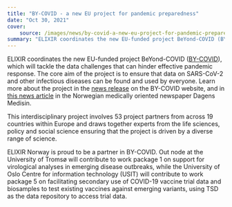 ```yaml
---
title: "BY-COVID - a new EU project for pandemic preparedness"
date: "Oct 30, 2021"
cover:
    source: /images/news/by-covid-a-new-eu-project-for-pandemic-preparedness/cover.png
summary: "ELIXIR coordinates the new EU-funded project BeYond-COVID (BY-COVID), which will tackle the data challenges that can hinder effective pandemic response. The core aim of the project is to ensure that data on SARS-CoV-2 and other infectious diseases can be found and used by everyone. Learn more about the project in thenews releaseon the BY-COVID website, and inthis news articlein the Norwegian medically oriented newspaper Dagens Medisin."
---
```


ELIXIR coordinates the new EU-funded project BeYond-COVID ([BY-COVID](https://by-covid.org)), which will tackle the data challenges that can hinder effective pandemic response. The core aim of the project is to ensure that data on SARS-CoV-2 and other infectious diseases can be found and used by everyone. Learn more about the project in the [news release](https://by-covid.org/news-events/by-covid-launch/) on the BY-COVID website, and in [this news article](https://www.dagensmedisin.no/artikler/2021/10/15/53-organisasjoner-og-19-land-gar-sammen--stort-skritt-i-riktig-retning/?login=true) in the Norwegian medically oriented newspaper Dagens Medisin.

This interdisciplinary project involves 53 project partners from across 19 countries within Europe and draws together experts from the life sciences, policy and social science ensuring that the project is driven by a diverse range of science.

ELIXIR Norway is proud to be a partner in BY-COVID. Out node at the University of Tromsø will contribute to work package 1 on support for virological analyses in emerging disease outbreaks, while the University of Oslo Centre for information technology (USIT) will contribute to work package 5 on facilitating secondary use of COVID-19 vaccine trial data and biosamples to test existing vaccines against emerging variants, using TSD as the data repository to access trial data.

